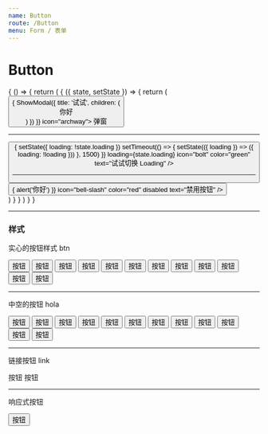 ```yaml
---
name: Button
route: /Button
menu: Form / 表单
---
```



# Button

<PropsTable of={Button} />

<Playground>
  {
    () => {
      return (
        <State initial={{
          loading: false,
        }}>
          {
            ({ state, setState }) => {
              return (
                <div>
                  <Button
                    className="mr10"
                    onClick={e => {
                      ShowModal({
                        title: '试试',
                        children: (
                          <div className="p20">你好</div>
                        )
                      })
                    }} icon="archway">
                    弹窗
                  </Button>
                  <hr />
                  <Button
                    onClick={e => {
                      setState({
                        loading: !state.loading
                      })
                      setTimeout(() => {
                        setState(({ loading }) => ({
                          loading: !loading
                        }))
                      }, 1500)
                    }}
                    loading={state.loading}
                    icon="bolt"
                    color="green"
                    text="试试切换 Loading" />
                  <hr />
                  <Button
                    onClick={e => {
                      alert('你好')
                    }}
                    icon="bell-slash"
                    color="red"
                    disabled
                    text="禁用按钮" />
                </div>
              )
            }
          }
        </State>
      )
    }
  }
</Playground>

-----------

### 样式

实心的按钮样式 btn

<Playground>
  <button className="btn theme m5">按钮</button>
  <button className="btn red m5">按钮</button>
  <button className="btn gold m5">按钮</button>
  <button className="btn black m5">按钮</button>
  <button className="btn default m5">按钮</button>
  <button className="btn yellow m5">按钮</button>
  <button className="btn light-p m5">按钮</button>
  <button className="btn important m5">按钮</button>
  <button className="btn warn m5">按钮</button>
  <button className="btn wine m5">按钮</button>
  <button className="btn green m5">按钮</button>
  <button className="btn grey m5">按钮</button>
</Playground>

-----------

中空的按钮 hola

<Playground>
  <button className="btn hola theme m5">按钮</button>
  <button className="btn hola red m5">按钮</button>
  <button className="btn hola gold m5">按钮</button>
  <button className="btn hola black m5">按钮</button>
  <button className="btn hola default m5">按钮</button>
  <button className="btn hola yellow m5">按钮</button>
  <button className="btn hola light-p m5">按钮</button>
  <button className="btn hola important m5">按钮</button>
  <button className="btn hola warn m5">按钮</button>
  <button className="btn hola wine m5">按钮</button>
  <button className="btn hola green m5">按钮</button>
  <button className="btn hola grey m5">按钮</button>
</Playground>

-----------

链接按钮 link

<Playground>
  <span className="link-btn m5">按钮</span>
  <span className="link m5">按钮</span>
</Playground>

-----------

响应式按钮

<Playground>
  <button className="btn theme res">按钮</button>
</Playground>
